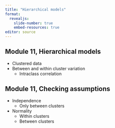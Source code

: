 ```yaml
---
title: "Hierarchical models"
format: 
  revealjs:
    slide-number: true
    embed-resources: true
editor: source
---
```


## Module 11, Hierarchical models

-   Clustered data
-   Between and within cluster variation
    -   Intraclass correlation

## Module 11, Checking assumptions

-   Independence
    -   Only between clusters
-   Normality
    -   Within clusters
    -   Between clusters
    

